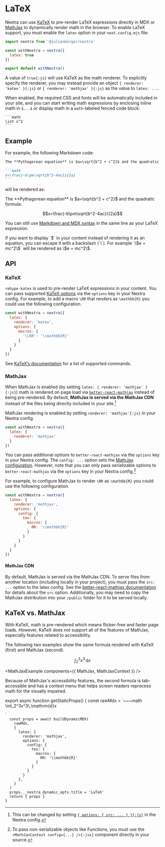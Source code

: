 
# LaTeX

Nextra can use [KaTeX](https://katex.org) to pre-render LaTeX expressions directly in MDX or [MathJax](https://mathjax.org) to
dynamically render math in the browser.
To enable LaTeX support, you must enable the `latex` option in your `next.config.mjs` file:

```js filename="next.config.mjs" {4}
import nextra from '@julianberger/nextra'

const withNextra = nextra({
  latex: true
})

export default withNextra()
```

A value of `true{:js}` will use KaTeX as the math renderer. To explicitly specify the renderer, you may instead provide an
object `{ renderer: 'katex' }{:js}` or `{ renderer: 'mathjax' }{:js}` as the value to `latex: ...`.

When enabled, the required CSS and fonts will be automatically included in your site,
and you can start writing math expressions by enclosing inline math in `$...$` or display math in a `math`-labeled fenced code block:

~~~mdx
```math
\int x^2
```
~~~

## Example

For example, the following Markdown code:

~~~md filename="page.md"
The **Pythagorean equation** is $a=\sqrt{b^2 + c^2}$ and the quadratic formula:

```math
x=\frac{-b\pm\sqrt{b^2-4ac}}{2a}
```
~~~

will be rendered as:

<div className="mt-6 rounded-xl border border-gray-200 p-4 dark:border-gray-900">
  The **Pythagorean equation** is $a=\sqrt{b^2 + c^2}$ and the quadratic formula:

  ```math
  x=\frac{-b\pm\sqrt{b^2-4ac}}{2a}
  ```
</div>

You can still use [Markdown and MDX syntax](../markdown) in the same line as your LaTeX expression.

<Callout>
  If you want to display `$` in your content instead of rendering it as an
  equation, you can escape it with a backslash (`\`). For example `\$e = mc^2\$`
  will be rendered as \$e = mc^2\$.
</Callout>

## API

### KaTeX

`rehype-katex` is used to pre-render LaTeX expressions in your content. You can pass
supported [KaTeX options](https://katex.org/docs/options) via the `options` key in
your Nextra config. For example, to add a macro `\RR` that renders as `\mathbb{R}` you could
use the following configuration.

```js filename="next.config.mjs" {4-8}
const withNextra = nextra({
  latex: {
    renderer: 'katex',
    options: {
      macros: {
        '\\RR': '\\mathbb{R}'
      }
    }
  }
})
```

See [KaTeX’s documentation](https://katex.org/docs/supported) for a list of supported commands.

### MathJax

When MathJax is enabled (by setting `latex: { renderer: 'mathjax' }{:js}`) math is rendered on page load via
[`better-react-mathjax`](https://github.com/fast-reflexes/better-react-mathjax) instead of being pre-rendered.
By default, **MathJax is served via the MathJax CDN** instead of the files being directly included in your site.[^1]

[^1]: This can be changed by setting [`{ options: { src: ... } }{:js}`](https://github.com/fast-reflexes/better-react-mathjax#src-string--undefined) in the Nextra config.

MathJax rendering is enabled by setting `renderer: 'mathjax'{:js}` in your Nextra config.

```js filename="next.config.mjs" {3}
const withNextra = nextra({
  latex: {
    renderer: 'mathjax'
  }
})
```

You can pass additional options to `better-react-mathjax` via the `options` key in your Nextra config. The `config: ...` option sets the
[MathJax configuration](https://docs.mathjax.org/en/latest/options/index.html). However, note that you can only pass serializable
options to `better-react-mathjax` via the `options` key in your Nextra config.[^2]

[^2]: To pass non-serializable objects like Functions, you must use the `<MathJaxContext config={...} />{:jsx}` component directly in your source.

For example, to configure MathJax to render `\RR` as `\mathbb{R}` you could use the following configuration.

```js filename="next.config.mjs" {4-12}
const withNextra = nextra({
  latex: {
    renderer: 'mathjax',
    options: {
      config: {
        tex: {
          macros: {
            RR: '\\mathbb{R}'
          }
        }
      }
    }
  }
})
```

#### MathJax CDN

By default, MathJax is served via the MathJax CDN. To serve files from another location (including locally in your project), you
must pass the `src: ...` option to the latex config. See the [better-react-mathjax documentation](https://github.com/fast-reflexes/better-react-mathjax#src-string--undefined)
for details about the `src` option. Additionally, you may need to copy the MathJax distribution into your `/public` folder for it to be served locally.

## KaTeX vs. MathJax

With KaTeX, math is pre-rendered which means flicker-free and faster page loads. However, KaTeX does not support all of the features
of MathJax, especially features related to accessibility.

The following two examples show the same formula rendered with KaTeX (first) and MathJax (second).

```math
\int_2^3x^3\,\mathrm{d}x

```

<MathJaxExample components={{ MathJax, MathJaxContext }} />

Because of MathJax's accessibility features, the second formula is tab-accessible and has a context menu that helps screen readers reprocess math for the visually impaired.


export async function getStaticProps() {
  const rawMdx = `~~~math
\\int_2^3x^3\\,\\mathrm{d}x
~~~
`
  const props = await buildDynamicMDX(
    rawMdx,
    {
      latex: {
        renderer: 'mathjax',
        options: {
          config: {
            tex: {
              macros: {
                RR: '\\mathbb{R}'
              }
            }
          }
        }
      },
    }
  )
  props.__nextra_dynamic_opts.title = 'LaTeX'
  return { props }
}
